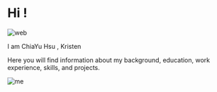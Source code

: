 
<div style={{ display: 'flex', alignItems: 'center', fontWeight:'bold' }}>
  <h1 style={{ margin: 0,  fontSize: '35px' }}>Hi ! </h1>
  <Image src={icon} alt="web" width={24} height={24} style={{ marginLeft: '8px' }} />
</div>


<p>I am ChiaYu Hsu , Kristen <br /></p>
<p>Here you will find information about my background, education, work experience, skills, and projects. <br /> </p>

<div style={{ display: 'flex', justifyContent: 'center', margin: '20px 0' }}>
  <div style={{ maxWidth: '500px' }}>
    <Image
      src="/IMG_3745.JPG"
      alt="me"
      width={500}
      height={500}
      style={{
        borderRadius: '20px',
        boxShadow: '0 4px 8px rgba(0, 0, 0, 0.3)',
        border: '2px solid #ddd'
      }}
    />
  </div>
</div>